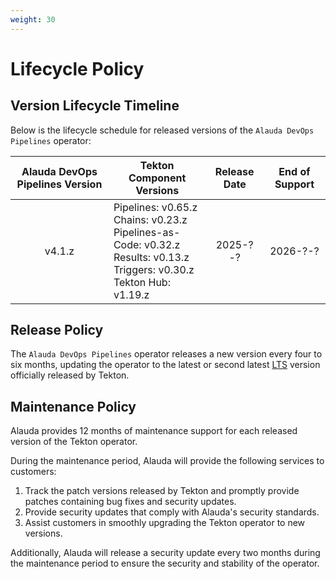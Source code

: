 ```yaml
---
weight: 30
---
```


# Lifecycle Policy

## Version Lifecycle Timeline

Below is the lifecycle schedule for released versions of the `Alauda DevOps Pipelines` operator:

| Alauda DevOps Pipelines Version | Tekton Component Versions | Release Date | End of Support  |
| :----: | ------------------------ | :----------: | :--------------: |
| v4.1.z | Pipelines: v0.65.z<br />Chains: v0.23.z<br />Pipelines-as-Code: v0.32.z<br />Results: v0.13.z<br />Triggers: v0.30.z<br />Tekton Hub: v1.19.z | 2025-?-? | 2026-?-? |

## Release Policy

The `Alauda DevOps Pipelines` operator releases a new version every four to six months, updating the operator to the latest or second latest [LTS](https://github.com/tektoncd/community/blob/main/releases.md#support-policy) version officially released by Tekton.

## Maintenance Policy

Alauda provides 12 months of maintenance support for each released version of the Tekton operator.

During the maintenance period, Alauda will provide the following services to customers:

1. Track the patch versions released by Tekton and promptly provide patches containing bug fixes and security updates.
2. Provide security updates that comply with Alauda's security standards.
3. Assist customers in smoothly upgrading the Tekton operator to new versions.

Additionally, Alauda will release a security update every two months during the maintenance period to ensure the security and stability of the operator.

